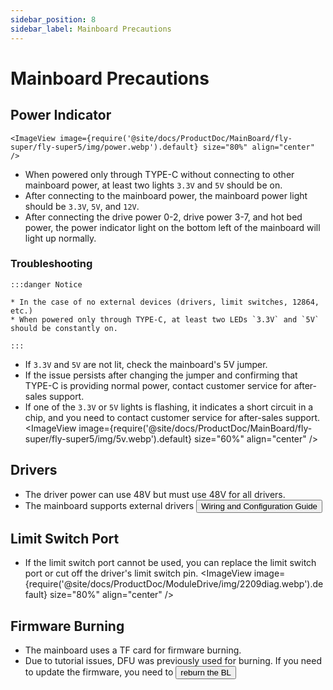 ```yaml
---
sidebar_position: 8
sidebar_label: Mainboard Precautions
---
```


# Mainboard Precautions

## Power Indicator

    <ImageView image={require('@site/docs/ProductDoc/MainBoard/fly-super/fly-super5/img/power.webp').default} size="80%" align="center" />
* When powered only through TYPE-C without connecting to other mainboard power, at least two lights `3.3V` and `5V` should be on.
* After connecting to the mainboard power, the mainboard power light should be `3.3V`, `5V`, and `12V`.
* After connecting the drive power 0-2, drive power 3-7, and hot bed power, the power indicator light on the bottom left of the mainboard will light up normally.

### Troubleshooting

    :::danger Notice

    * In the case of no external devices (drivers, limit switches, 12864, etc.)
    * When powered only through TYPE-C, at least two LEDs `3.3V` and `5V` should be constantly on.

    :::

* If `3.3V` and `5V` are not lit, check the mainboard's 5V jumper.
* If the issue persists after changing the jumper and confirming that TYPE-C is providing normal power, contact customer service for after-sales support.
* If one of the `3.3V` or `5V` lights is flashing, it indicates a short circuit in a chip, and you need to contact customer service for after-sales support.
    <ImageView image={require('@site/docs/ProductDoc/MainBoard/fly-super/fly-super5/img/5v.webp').default} size="60%" align="center" />

## Drivers

* The driver power can use 48V but must use 48V for all drivers.
* The mainboard supports external drivers     <Button variant="contained" disableElevation href="/docs/ProductDoc/ModuleDrive/servo-drive">Wiring and Configuration Guide</Button>

## Limit Switch Port

* If the limit switch port cannot be used, you can replace the limit switch port or cut off the driver's limit switch pin.
    <ImageView image={require('@site/docs/ProductDoc/ModuleDrive/img/2209diag.webp').default} size="80%" align="center" />


## Firmware Burning

* The mainboard uses a TF card for firmware burning.
* Due to tutorial issues, DFU was previously used for burning. If you need to update the firmware, you need to <Button variant="contained" disableElevation href="/docs/ProductDoc/MainBoard/fly-super/fly-super8-pro/flash/bl">reburn the BL</Button>

